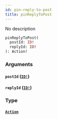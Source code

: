 ```yaml
---
id: pin-reply-to-post
title: pinReplyToPost
---
```


No description

```graphql
pinReplyToPost(
  postId: ID!
  replyId: ID!
): Action!

```

### Arguments

#### `postId` ([`ID!`](/graphql/scalars/id))

#### `replyId` ([`ID!`](/graphql/scalars/id))

### Type

#### [`Action`](/graphql/objects/action)
